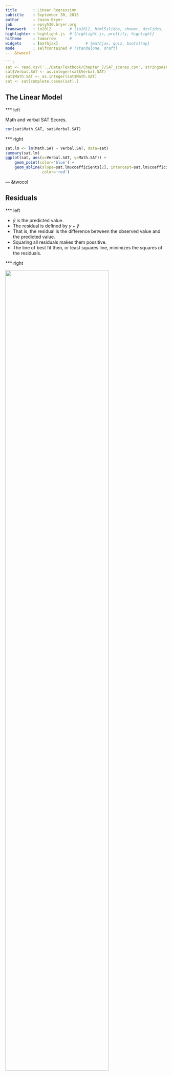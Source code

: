 ```yaml
---
title       : Linear Regression
subtitle    : September 30, 2013
author      : Jason Bryer
job         : epsy530.bryer.org
framework   : io2012        # {io2012, html5slides, shower, dzslides, ...}
highlighter : highlight.js  # {highlight.js, prettify, highlight}
hitheme     : tomorrow      # 
widgets     : [mathjax]            # {mathjax, quiz, bootstrap}
mode        : selfcontained # {standalone, draft}
--- &twocol

```r
sat <- read.csv('../Data/Textbook/Chapter_7/SAT_scores.csv', stringsAsFactors=FALSE)
sat$Verbal.SAT <- as.integer(sat$Verbal.SAT)
sat$Math.SAT <- as.integer(sat$Math.SAT)
sat <- sat[complete.cases(sat),]
```

## The Linear Model

*** left 

Math and verbal SAT Scores.

```r
cor(sat$Math.SAT, sat$Verbal.SAT)
```

*** right

```r
sat.lm <- lm(Math.SAT ~ Verbal.SAT, data=sat)
summary(sat.lm)
ggplot(sat, aes(x=Verbal.SAT, y=Math.SAT)) + 
	geom_point(color='blue') + 
	geom_abline(slope=sat.lm$coefficients[2], intercept=sat.lm$coefficients[1],
				color='red')
```

--- &twocol

## Residuals

*** left

* $\widehat{y}$ is the predicted value.
* The residual is defined by $y - \widehat{y}$
* That is, the residual is the difference between the observed value and the predicted value.
* Squaring all residuals makes them possitive.
* The line of best fit then, or least squares line, minimizes the squares of the residuals.

*** right

<img src='Figures/Class07-Residuals.png' width='80%'>
<img src='Figures/Class07-Residuals2.png' width='80%'>

---
```


## The Line of Best Fit

Line from algebra:
* $y = mx + b$

Line of best fit:
* $\widehat { y } ={ b }_{ 0 }+{ b }_{ 1 }x$
* ${b}_{0}$ is the slope.
* ${b}_{1}$ is the y-intercept. That is, the value of $\widehat{y}$ when $x = 0$.

---

## The Line of Best Fit: SAT Scores

```r
(sat.lm = lm(Math.SAT ~ Verbal.SAT, data=sat))
```

* ${b}_{0} = 0.675$ (slope) - for each 1-point increase in Verbal SAT, we expect the Math SAT score to increase by 0.675.
* ${b}_{1} = 210$ (y-intercept)

---

## Slope and Correlation

$${ b }_{ 1 }=r\frac { { S }_{ y } }{ { S }_{ x } } $$

* Since the standard deviations are always positive, the slope and the correlation always have the same sign.
* The correlation has no units, but the slope has units of y over units of x.  

---

## The y-intercept

The y-intercept and the slope are related by:
$$\overline{y} = {b}_{0} + {b}_{1} \overline{x} $$

* The point corresponding to the mean of x and y will always fall on the line of best fit.
* Given the mean of x, the mean of y, and the slope, we can find the y-intercept.

$${b}_{0} = {b}_{1} \overline{x} - \overline{y} $$

---

## Assumptions for Using Regression

The line of best fit is also called the least squares line or the regression line.  Only use the regression line to make predictions if:
* The variable must be Quantitative.
* The relationship is Straight Enough.
* There should be no Outliers.

---

## Correlation and Prediction

* A new male student joins the class. How tall is he in inches? Best guess would be the mean (${\widehat{z}}_{in} = 0)$.
* What if you also know his GPA was 3.94 (${z}_{GPA} = 2$)?  
	Best guess for height would not change.
* What would your guess for height be if you knew the student’s shoe size had z = 2?
	* The correlation is positive($0 < {z}_{in} < 2$).
	* Since ${b}_{0} = {b}_{1} \overline{x} - \overline{y}$ and the means for z-scores are both 0, this gives ${b}_{0} = 0$.
	* Since the standard deviations are both 1, ${b}_{1}=r\frac{{S}_{y}}{{S}_{x}}$ gives ${b}_{1} = r$. Substituting into $\widehat{y} = b_0 + {b}_{1}x$ gives:
$$\widehat{z}_{y} = r{z}_{x}$$

---

## Regression to the mean

* Galton’s Discovery: Tall parents have tall children, but the children’s heights are likely to be closer to the mean than the parent’s heights.
* Since $-1 \le r \le 1$, $r{z}_{x}$ is smaller in absolute value than the $z_x$. This is called *regression to the mean*.
* The greater the deviation of a random variable from its mean, the greater the probability that the next measured variate will deviate less fars. 
* In other words, an extreme event is likely to be followed by a less extreme event.

--- &twocol
## Residuals Revisited

*** left

The regression model is a good model if the residual scatterplot has no interesting features.  
* No direction
* No shape
* No bends
* No outliers
* No identifiable pattern

*** right

```r
sat.residual = resid(sat.lm)
plot(sat$Verbal.SAT, sat.residual)
```

--- &twocol

## The Residual Standard Deviation

*** left

* Since the mean of the residuals is 0, the standard deviation of the residuals is a measure of how small the residuals are.
* Equal Variance Assumption: A good model will have the spread of the residuals consistent and small

*** right

```r
hist(sat.residual)
```

---

## Comparing the Variation of y with the Variation of the Residuals

$r = -1$ or $r = 1$
* The residuals are all 0.  There is no variation of the residuals.

$r = 0$
* The regression line is horizontal through the mean.
* The residuals are the y values minus the mean.
* The variation of the residuals would be the same as the variation of the original y values.

--- &twocol

## Comparing the Variation of y with the Variation of the Residuals:  General r

*** left
* ${r}^{2}$ (written $R^2$) gives the fraction ofthe data’s variation accounted for by the model

* 47% of the variability in the Math score is accounted for by the variation in Verbal score.
* 53% of the variability in the Math score is left in the residuals (i.e unaccounted for by other factors).

*** right

```r
cor(sat$Verbal.SAT, sat$Math.SAT) ^ 2
```

```r
require(reshape2)
sat$residuals = sat.residual + mean(sat$Math.SAT)
sat$Verbal.SAT.z = (sat$Verbal.SAT - mean(sat$Verbal.SAT)) / sd(sat$Verbal.SAT)
sat$Math.SAT.z = (sat$Math.SAT - mean(sat$Math.SAT)) / sd(sat$Math.SAT)
sat.melted = melt(sat[,c('Math.SAT', 'residuals')])
ggplot(sat.melted, aes(x=variable, y=value)) + geom_boxplot()
```

---

## When is R-Squared Big Enough

$R^2$ provides us with a measure of how useful the regression line is as a prediction tool.
* If $R^2$ is close to 1, then the regression line is useful.
* If $R^2$ is close to 0, then the regression line is not useful.
* What "close to" means depends on who is using it.
* Good Practice:  Always report $R^2$ and let the researcher decide.

---

## Beware of Just Switching x and y

* Switching x and y in the regression equation and solving for x does not give the equation of the regression line in reverse.
* Instead, you must start over with all the computations.
* This is no big deal if you use a computer or calculator, since the data is already entered.

---

## Conditions to Check For

* Quantitative Variable Condition:  Regression analysis cannot be used for qualitative variables.
* Straight Enough Condition:  The scatterplot should indicate a relatively straight pattern.
* Outlier Condition:  Outliers dramatically influence the fit of the least squares line.
* Does the Plot Thicken? Condition: The data should not become more spread out as the values of x increase.  The spread should be relatively consistent for all x.

---

## Conditions on the Scatterplot of the Residuals

* There should be no bends.
* There should be no outliers.
* There should be no changes in the spread from one part of the plot to another.

---

## Causation and Regression

**Never report out a cause and effect relationship based solely on regression analysis.**
* Even when correlation is high and the model was reasonably linear, we would need a scientific explanation to conclude cause and effect. Regression analysis alone can never prove cause and effect.

---

## What Can Go Wrong?

* Don’t fit a straight line to a nonlinear relationship.  
	If there are curves and bends in the scatterplot, don’t use regression analysis.
* Don’t ignore outliers.  
	Instead report them out and think twice before using regression analysis.
* Don’t invert the regression.  
	Switching x and y does not mean just solving for x in the least squares line.  You must start over.
